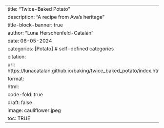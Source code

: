 ---
title: "Twice-Baked Potato"
description: "A recipe from Ava's heritage"
title-block-banner: true
author: "Luna Herschenfeld-Catalán"
date: 06-05-2024
categories: [Potato] # self-defined categories
citation: 
  url: https://lunacatalan.github.io/baking/twice_baked_potato/index.html 
format:
  html:
    code-fold: true
draft: false
image: cauliflower.jpeg
toc: TRUE
---